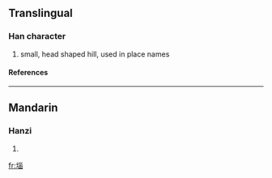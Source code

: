 {{see|垴}}

==Translingual==
===Han character===
{{Han char|rn=32|rad=土|as=09|sn=12|four=|canj=土女女田 (GVVW)}}
# small, head shaped hill, used in place names
====References====
{{Han ref|kx=0234.271|hdz=10469.150|uh=5816|ud=22550}}
----
==Mandarin==
===Hanzi===
{{cmn-hanzi|sim=垴|pin=[[bǔ]] ([[bu3]]), [[nǎo]] ([[nao3]]), [[pù]] ([[pu4]])|wg=pu<sup>3</sup>, nao<sup>3</sup>, p'u<sup>4</sup>}}
# {{defn|Mandarin}}

[[fr:堖]]